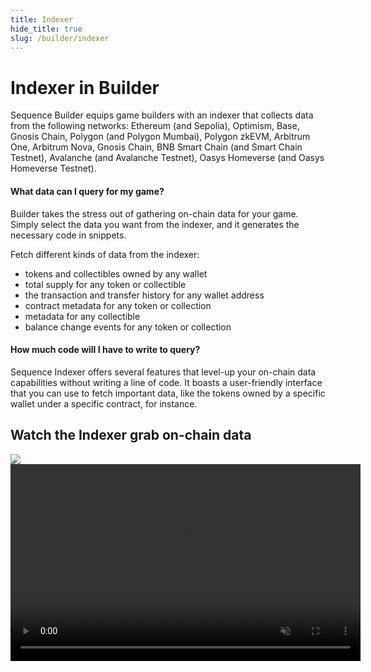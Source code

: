 ```yaml
---
title: Indexer
hide_title: true
slug: /builder/indexer
---
```


# Indexer in Builder

Sequence Builder equips game builders with an indexer that collects data from the following networks: Ethereum (and Sepolia), Optimism, Base, Gnosis Chain, Polygon (and Polygon Mumbai), Polygon zkEVM, Arbitrum One, Arbitrum Nova, Gnosis Chain, BNB Smart Chain (and Smart Chain Testnet), Avalanche (and Avalanche Testnet), Oasys Homeverse (and Oasys Homeverse Testnet).

#### What data can I query for my game?
Builder takes the stress out of gathering on-chain data for your game. Simply select the data you want from the indexer, and it generates the necessary code in snippets.

Fetch different kinds of data from the indexer:
- tokens and collectibles owned by any wallet
- total supply for any token or collectible
- the transaction and transfer history for any wallet address
- contract metadata for any token or collection
- metadata for any collectible
- balance change events for any token or collection

#### How much code will I have to write to query?
Sequence Indexer offers several features that level-up your on-chain data capabilities without writing a line of code. It boasts a user-friendly interface that you can use to fetch important data, like the tokens owned by a specific wallet under a specific contract, for instance.

## Watch the Indexer grab on-chain data
<div class="video-container">
    <img class="preview-image" src="/img/builder/builder_indexer_preview_video.png" />
    <video class="video-frame" width="560" height="315" controls muted src="/video/builder/08_Indexer.mp4" type="video/mp4" />
</div>